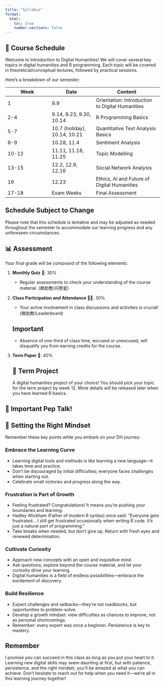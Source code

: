 ```yaml
---
title: "Syllabus"
format:
  html:
    toc: true
    number-sections: false
---
```


## 📅 Course Schedule

Welcome to Introduction to Digital Humanities! We will cover several key topics in digital humanities and R programming. [Each topic will be covered in theoretical/conceptual lectures, followed by practical sessions.]{.highlight-blue} 

Here's a breakdown of our semester:

| Week | Date | Content |
|------|------|---------|
| 1 | 9.9 | <span class="highlight-yellow">Orientation: Introduction to Digital Humanities</span> |
| 2-4 | 9.14, 9.23, 9.30, 10.14 | <span class="highlight-green">R Programming Basics</span> |
| 5-7 | 10.7 (holiday), 10.14, 10.21 | <span class="highlight-blue">Quantitative Text Analysis Basics</span> |
| 8-9 | 10.28, 11.4 | <span class="highlight-pink">Sentiment Analysis</span> |
| 10-12 | 11.11, 11.18, 11.25 | <span class="highlight-orange">Topic Modelling</span> |
| 13-15 | 12.2, 12.9, 12.16 | <span class="highlight-green">Social Network Analysis</span> |
| 16 | 12.23 | <span class="highlight-yellow">Ethics, AI and Future of Digital Humanities</span> |
| 17-18 | Exam Weeks | Final Assessment |

::: {.callout-note}
## Schedule Subject to Change
Please note that this schedule is tentative and may be adjusted as needed throughout the semester to accommodate our learning progress and any unforeseen circumstances.
:::

## 📊 Assessment

Your final grade will be composed of the following elements:

1. **Monthly Quiz** 📝: <span class="highlight-blue">30%</span>
   - Regular assessments to check your understanding of the course material. (微助教/问卷星)

2. **Class Participation and Attendance** 🙋‍♀️: <span class="highlight-green">30%</span>
   - Your active involvement in class discussions and activities is crucial! (微助教/Leaderboard)
   
   ::: {.callout-note}
   ## Important
   - Absence of one-third of class time, excused or unexcused, will disqualify you from earning credits for the course.
   :::

3. **Term Paper** 📄: <span class="highlight-orange">40%</span>
   
   ::: {.callout-note icon="false"}
   ## 🎯 Term Project 
   A digital humanities project of your choice! You should pick your topic for the term project by week 12. More details will be released later when you have learned R basics. 
   :::


## 🚀 Important Pep Talk!

:::{.callout-note icon="false"}
# 💪 Setting the Right Mindset
Remember these key points while you embark on your DH journey:
:::

### Embrace the Learning Curve {.unnumbered}

- Learning digital tools and methods is like learning a new language—it takes time and practice.
- Don't be discouraged by initial difficulties; everyone faces challenges when starting out.
- Celebrate small victories and progress along the way.

### Frustration is Part of Growth {.unnumbered}

- Feeling frustrated? Congratulations! It means you're pushing your boundaries and learning.
- Hadley Wickham (Father of modern R syntax) once said: "Everyone gets frustrated... I still get frustrated occasionally when writing R code. It's just a natural part of programming."
- Take breaks when needed, but don't give up. Return with fresh eyes and renewed determination.

### Cultivate Curiosity {.unnumbered}

- Approach new concepts with an open and inquisitive mind.
- Ask questions, explore beyond the course material, and let your curiosity drive your learning.
- Digital humanities is a field of endless possibilities—embrace the excitement of discovery.

### Build Resilience {.unnumbered}

- Expect challenges and setbacks—they're not roadblocks, but opportunities to problem-solve.
- Develop a growth mindset: view difficulties as chances to improve, not as personal shortcomings.
- Remember: every expert was once a beginner. Persistence is key to mastery.

:::{.callout-note}
## Remember
I promise you can succeed in this class as long as you put your heart to it. Learning new digital skills may seem daunting at first, but with patience, persistence, and the right mindset, you'll be amazed at what you can achieve. Don't hesitate to reach out for help when you need it—we're all in this learning journey together!
:::